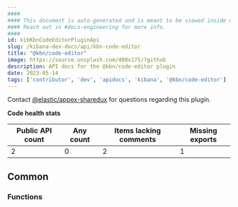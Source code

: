 ```yaml
---
####
#### This document is auto-generated and is meant to be viewed inside our experimental, new docs system.
#### Reach out in #docs-engineering for more info.
####
id: kibKbnCodeEditorPluginApi
slug: /kibana-dev-docs/api/kbn-code-editor
title: "@kbn/code-editor"
image: https://source.unsplash.com/400x175/?github
description: API docs for the @kbn/code-editor plugin
date: 2023-05-14
tags: ['contributor', 'dev', 'apidocs', 'kibana', '@kbn/code-editor']
---
```




Contact [@elastic/appex-sharedux](https://github.com/orgs/elastic/teams/appex-sharedux) for questions regarding this plugin.

**Code health stats**

| Public API count  | Any count | Items lacking comments | Missing exports |
|-------------------|-----------|------------------------|-----------------|
| 2 | 0 | 2 | 1 |

## Common

### Functions
<DocDefinitionList data={kbnCodeEditorObj.common.functions}/>


